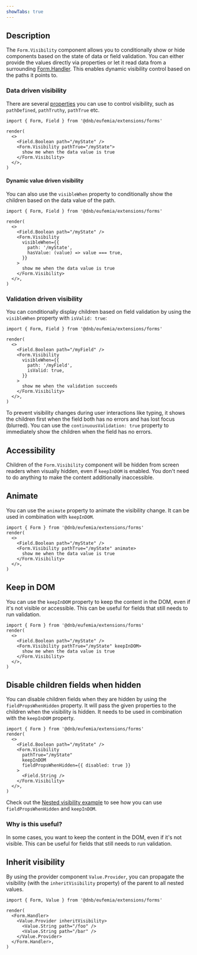 ```yaml
---
showTabs: true
---
```


## Description

The `Form.Visibility` component allows you to conditionally show or hide components based on the state of data or field validation. You can either provide the values directly via properties or let it read data from a surrounding [Form.Handler](/uilib/extensions/forms/Form/Handler). This enables dynamic visibility control based on the paths it points to.

### Data driven visibility

There are several [properties](/uilib/extensions/forms/Form/Visibility/properties/) you can use to control visibility, such as `pathDefined`, `pathTruthy`, `pathTrue` etc.

```tsx
import { Form, Field } from '@dnb/eufemia/extensions/forms'

render(
  <>
    <Field.Boolean path="/myState" />
    <Form.Visibility pathTrue="/myState">
      show me when the data value is true
    </Form.Visibility>
  </>,
)
```

#### Dynamic value driven visibility

You can also use the `visibleWhen` property to conditionally show the children based on the data value of the path.

```tsx
import { Form, Field } from '@dnb/eufemia/extensions/forms'

render(
  <>
    <Field.Boolean path="/myState" />
    <Form.Visibility
      visibleWhen={{
        path: '/myState',
        hasValue: (value) => value === true,
      }}
    >
      show me when the data value is true
    </Form.Visibility>
  </>,
)
```

### Validation driven visibility

You can conditionally display children based on field validation by using the `visibleWhen` property with `isValid: true`:

```tsx
import { Form, Field } from '@dnb/eufemia/extensions/forms'

render(
  <>
    <Field.Boolean path="/myField" />
    <Form.Visibility
      visibleWhen={{
        path: '/myField',
        isValid: true,
      }}
    >
      show me when the validation succeeds
    </Form.Visibility>
  </>,
)
```

To prevent visibility changes during user interactions like typing, it shows the children first when the field both has no errors and has lost focus (blurred). You can use the `continuousValidation: true` property to immediately show the children when the field has no errors.

## Accessibility

Children of the `Form.Visibility` component will be hidden from screen readers when visually hidden, even if `keepInDOM` is enabled. You don't need to do anything to make the content additionally inaccessible.

## Animate

You can use the `animate` property to animate the visibility change. It can be used in combination with `keepInDOM`.

```tsx
import { Form } from '@dnb/eufemia/extensions/forms'
render(
  <>
    <Field.Boolean path="/myState" />
    <Form.Visibility pathTrue="/myState" animate>
      show me when the data value is true
    </Form.Visibility>
  </>,
)
```

## Keep in DOM

You can use the `keepInDOM` property to keep the content in the DOM, even if it's not visible or accessible. This can be useful for fields that still needs to run validation.

```tsx
import { Form } from '@dnb/eufemia/extensions/forms'
render(
  <>
    <Field.Boolean path="/myState" />
    <Form.Visibility pathTrue="/myState" keepInDOM>
      show me when the data value is true
    </Form.Visibility>
  </>,
)
```

## Disable children fields when hidden

You can disable children fields when they are hidden by using the `fieldPropsWhenHidden` property. It will pass the given properties to the children when the visibility is hidden. It needs to be used in combination with the `keepInDOM` property.

```tsx
import { Form } from '@dnb/eufemia/extensions/forms'
render(
  <>
    <Field.Boolean path="/myState" />
    <Form.Visibility
      pathTrue="/myState"
      keepInDOM
      fieldPropsWhenHidden={{ disabled: true }}
    >
      <Field.String />
    </Form.Visibility>
  </>,
)
```

Check out the [Nested visibility example](#nested-visibility-example) to see how you can use `fieldPropsWhenHidden` and `keepInDOM`.

### Why is this useful?

In some cases, you want to keep the content in the DOM, even if it's not visible. This can be useful for fields that still needs to run validation.

## Inherit visibility

By using the provider component `Value.Provider`, you can propagate the visibility (with the `inheritVisibility` property) of the parent to all nested values.

```tsx
import { Form, Value } from '@dnb/eufemia/extensions/forms'

render(
  <Form.Handler>
    <Value.Provider inheritVisibility>
      <Value.String path="/foo" />
      <Value.String path="/bar" />
    </Value.Provider>
  </Form.Handler>,
)
```
